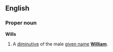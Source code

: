 {{See|will}}
==English==
===Proper noun===
'''Wills'''

#A [[diminutive]] of the male [[given name]] '''[[William]]'''.